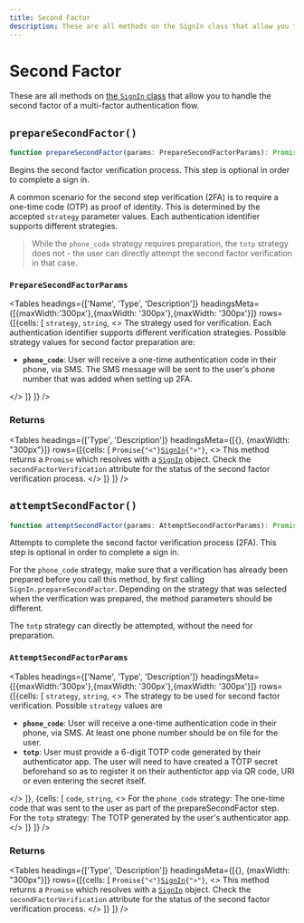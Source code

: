 ```yaml
---
title: Second Factor
description: These are all methods on the SignIn class that allow you to handle the second factor of a multi-factor authentication flow.
---
```



# Second Factor

These are all methods on [the `SignIn` class](/docs/references/javascript/sign-in/sign-in) that allow you to handle the second factor of a multi-factor authentication flow.

## `prepareSecondFactor()`

```typescript
function prepareSecondFactor(params: PrepareSecondFactorParams): Promise<SignIn>;
```

Begins the second factor verification process. This step is optional in order to complete a sign in.

A common scenario for the second step verification (2FA) is to require a one-time code (OTP) as proof of identity. This is determined by the accepted `strategy` parameter values. Each authentication identifier supports different strategies.

> While the `phone_code` strategy requires preparation, the `totp` strategy does not - the user can directly attempt the second factor verification in that case.

### `PrepareSecondFactorParams`

<Tables
    headings={['Name', 'Type', 'Description']}
    headingsMeta={[{maxWidth:'300px'},{maxWidth: '300px'},{maxWidth: '300px'}]}
    rows={[{cells: [
        <code>strategy</code>,
        <code>string</code>,
        <>
        The strategy used for verification. Each authentication identifier supports different verification strategies. Possible strategy values for second factor preparation are:
        <ul>
        <li><strong><code>phone_code</code></strong>: User will receive a one-time authentication code in their phone, via SMS. The SMS message will be sent to the user's phone number that was added when setting up 2FA.</li>
        </ul>
        </>
        ]}
    ]}
/>

### Returns


<Tables
    headings={['Type', 'Description']}
    headingsMeta={[{}, {maxWidth: "300px"}]}
    rows={[{cells: [
        <code>Promise{"<"}<a href="/docs/references/javascript/sign-in/sign-in">SignIn</a>{">"}</code>,
        <>
        This method returns a <code>Promise</code> which resolves with a <a href="/docs/references/javascript/sign-in/sign-in"><code>SignIn</code></a> object. Check the <code>secondFactorVerification</code> attribute for the status of the second factor verification process.
        </>
        ]}
    ]}
/>

## `attemptSecondFactor()`

```typescript
function attemptSecondFactor(params: AttemptSecondFactorParams): Promise<SignIn>;
```

Attempts to complete the second factor verification process (2FA). This step is optional in order to complete a sign in.

For the `phone_code` strategy, make sure that a verification has already been prepared before you call this method, by first calling `SignIn.prepareSecondFactor`. Depending on the strategy that was selected when the verification was prepared, the method parameters should be different.

The `totp` strategy can directly be attempted, without the need for preparation.

### `AttemptSecondFactorParams`

<Tables
    headings={['Name', 'Type', 'Description']}
    headingsMeta={[{maxWidth:'300px'},{maxWidth: '300px'},{maxWidth: '300px'}]}
    rows={[{cells: [
        <code>strategy</code>,
        <code>string</code>,
        <>
        The strategy to be used for second factor verification. Possible <code>strategy</code> values are
        <ul>
        <li><strong><code>phone_code</code></strong>: User will receive a one-time authentication code in their phone, via SMS. At least one phone number should be on file for the user.</li>
        <li><strong><code>totp</code></strong>: User must provide a 6-digit TOTP code generated by their authenticator app. The user will need to have created a TOTP secret beforehand so as to register it on their authentictor app via QR code, URI or even entering the secret itself.</li>
        </ul>
        </>
        ]},
        {cells: [
            <code>code</code>,
            <code>string</code>,
            <>
            For the <code>phone_code</code> strategy: The one-time code that was sent to the user as part of the prepareSecondFactor step.<br />
            For the <code>totp</code> strategy: The TOTP generated by the user's authenticator app.
            </>
        ]}
    ]}
/>

### Returns


<Tables
    headings={['Type', 'Description']}
    headingsMeta={[{}, {maxWidth: "300px"}]}
    rows={[{cells: [
        <code>Promise{"<"}<a href="/docs/references/javascript/sign-in/sign-in">SignIn</a>{">"}</code>,
        <>
        This method returns a <code>Promise</code> which resolves with a <a href="/docs/references/javascript/sign-in/sign-in"><code>SignIn</code></a> object. Check the <code>secondFactorVerification</code> attribute for the status of the second factor verification process.
        </>
        ]}
    ]}
/>
